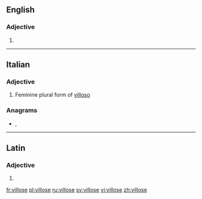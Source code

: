 ==English==

===Adjective===
{{en-adj}}

# {{alternative spelling of|villous|lang=en}}

----

==Italian==

===Adjective===
{{head|it|adjective form}}

# Feminine plural form of [[villoso]]

===Anagrams===
* {{l|it|sollevi}}, {{l|it|vellosi}}

----

==Latin==

===Adjective===
{{la-adj-form|villōse}}

# {{inflection of|villōsus||voc|m|s|lang=la}}

[[fr:villose]]
[[pl:villose]]
[[ru:villose]]
[[sv:villose]]
[[vi:villose]]
[[zh:villose]]